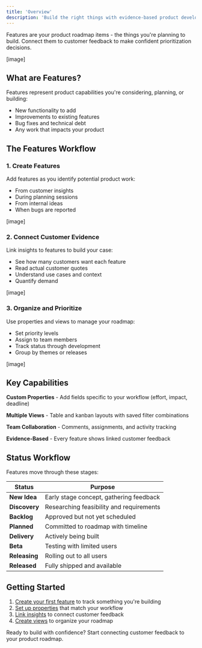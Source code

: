 ```yaml
---
title: 'Overview'
description: 'Build the right things with evidence-based product development'
---
```


Features are your product roadmap items - the things you're planning to build. Connect them to customer feedback to make confident prioritization decisions.

[image]

## What are Features?

Features represent product capabilities you're considering, planning, or building:
- New functionality to add
- Improvements to existing features  
- Bug fixes and technical debt
- Any work that impacts your product

## The Features Workflow

### 1. Create Features
Add features as you identify potential product work:
- From customer insights
- During planning sessions
- From internal ideas
- When bugs are reported

[image]

### 2. Connect Customer Evidence
Link insights to features to build your case:
- See how many customers want each feature
- Read actual customer quotes
- Understand use cases and context
- Quantify demand

[image]

### 3. Organize and Prioritize
Use properties and views to manage your roadmap:
- Set priority levels
- Assign to team members
- Track status through development
- Group by themes or releases

[image]

## Key Capabilities

**Custom Properties** - Add fields specific to your workflow (effort, impact, deadline)

**Multiple Views** - Table and kanban layouts with saved filter combinations

**Team Collaboration** - Comments, assignments, and activity tracking

**Evidence-Based** - Every feature shows linked customer feedback

## Status Workflow

Features move through these stages:

| Status | Purpose |
|--------|---------|
| **New Idea** | Early stage concept, gathering feedback |
| **Discovery** | Researching feasibility and requirements |
| **Backlog** | Approved but not yet scheduled |
| **Planned** | Committed to roadmap with timeline |
| **Delivery** | Actively being built |
| **Beta** | Testing with limited users |
| **Releasing** | Rolling out to all users |
| **Released** | Fully shipped and available |

## Getting Started

1. [Create your first feature](/features/creating-first-feature) to track something you're building
2. [Set up properties](/features/setting-up-properties) that match your workflow
3. [Link insights](/insights/linking-features) to connect customer feedback
4. [Create views](/views/overview) to organize your roadmap

Ready to build with confidence? Start connecting customer feedback to your product roadmap.